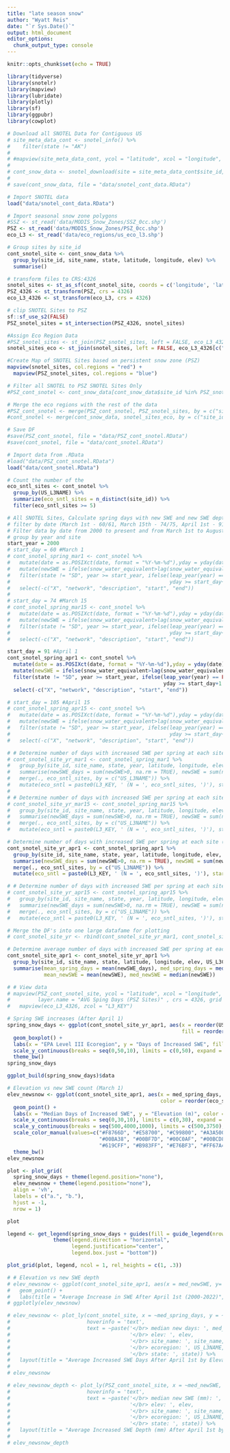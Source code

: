 ```yaml
---
title: "late season snow"
author: "Wyatt Reis"
date: "`r Sys.Date()`"
output: html_document
editor_options: 
  chunk_output_type: console
---
```

```r

knitr::opts_chunk$set(echo = TRUE)

library(tidyverse)
library(snotelr)
library(mapview)
library(lubridate)
library(plotly)
library(sf)
library(ggpubr)
library(cowplot)
```

```r
# Download all SNOTEL Data for Contiguous US
# site_meta_data_cont <- snotel_info() %>%
#    filter(state != "AK")
# 
# #mapview(site_meta_data_cont, ycol = "latitude", xcol = "longitude", crs = 4326, grid = FALSE)
# 
# cont_snow_data <- snotel_download(site = site_meta_data_cont$site_id, internal = TRUE)
# 
# save(cont_snow_data, file = "data/snotel_cont_data.RData")
```

```r
# Import SNOTEL data 
load("data/snotel_cont_data.RData")

# Import seasonal snow zone polygons
#SSZ <- st_read('data/MODIS_Snow_Zones/SSZ_0cc.shp')
PSZ <- st_read('data/MODIS_Snow_Zones/PSZ_0cc.shp') 
eco_L3 <- st_read('data/eco_regions/us_eco_l3.shp')
```

```r
# Group sites by site_id
cont_snotel_site <- cont_snow_data %>%
  group_by(site_id, site_name, state, latitude, longitude, elev) %>%
  summarise()

# transform files to CRS:4326
snotel_sites <- st_as_sf(cont_snotel_site, coords = c('longitude', 'latitude'), crs = 4326)
PSZ_4326 <- st_transform(PSZ, crs = 4326)
eco_L3_4326 <- st_transform(eco_L3, crs = 4326)

# clip SNOTEL Sites to PSZ
sf::sf_use_s2(FALSE)
PSZ_snotel_sites = st_intersection(PSZ_4326, snotel_sites)

#Assign Eco Region Data
#PSZ_snotel_sites <- st_join(PSZ_snotel_sites, left = FALSE, eco_L3_4326[c("US_L3NAME", "US_L3CODE", "L3_KEY")])
snotel_sites_eco <- st_join(snotel_sites, left = FALSE, eco_L3_4326[c("US_L3NAME", "US_L3CODE", "L3_KEY")])

#Create Map of SNOTEL Sites based on persistent snow zone (PSZ)
mapview(snotel_sites, col.regions = "red") +
  mapview(PSZ_snotel_sites, col.regions = "blue")
```

```r
# Filter all SNOTEL to PSZ SNOTEL Sites Only
#PSZ_cont_snotel <- cont_snow_data[cont_snow_data$site_id %in% PSZ_snotel_sites$site_id,]

# Merge the eco regions with the rest of the data
#PSZ_cont_snotel <- merge(PSZ_cont_snotel, PSZ_snotel_sites, by = c("site_id", "site_name", "state", "elev"))
#cont_snotel <- merge(cont_snow_data, snotel_sites_eco, by = c("site_id", "site_name", "state", "elev"))

# Save DF
#save(PSZ_cont_snotel, file = "data/PSZ_cont_snotel.RData")
#save(cont_snotel, file = "data/cont_snotel.RData")
```

```r
# Import data from .RData
#load("data/PSZ_cont_snotel.RData")
load("data/cont_snotel.RData")
```

```r
# Count the number of the 
eco_sntl_sites <- cont_snotel %>% 
  group_by(US_L3NAME) %>% 
  summarize(eco_sntl_sites = n_distinct(site_id)) %>% 
  filter(eco_sntl_sites >= 5)

# All SNOTEL Sites, Calculate spring days with new SWE and new SWE depth 
# filter by date (March 1st - 60/61, March 15th - 74/75, April 1st - 91/92, April 15th - 105/106, August 1st - 243/244)
# Filter data by date from 2000 to present and from March 1st to August 1st
# group by year and site
start_year = 2000
# start_day = 60 #March 1
# cont_snotel_spring_mar1 <- cont_snotel %>%
#   mutate(date = as.POSIXct(date, format = "%Y-%m-%d"),yday = yday(date), year = year(date)) %>%
#   mutate(newSWE = ifelse(snow_water_equivalent>lag(snow_water_equivalent), snow_water_equivalent-lag(snow_water_equivalent), 0)) %>%
#   filter(state != "SD", year >= start_year, ifelse(leap_year(year) == FALSE, yday >= start_day & yday <= 243, 
#                                                    yday >= start_day+1 & yday <= 243+1)) %>% 
#   select(-c("X", "network", "description", "start", "end"))
# 
# start_day = 74 #March 15
# cont_snotel_spring_mar15 <- cont_snotel %>%
#   mutate(date = as.POSIXct(date, format = "%Y-%m-%d"),yday = yday(date), year = year(date)) %>%
#   mutate(newSWE = ifelse(snow_water_equivalent>lag(snow_water_equivalent), snow_water_equivalent-lag(snow_water_equivalent), 0)) %>%
#   filter(state != "SD", year >= start_year, ifelse(leap_year(year) == FALSE, yday >= start_day & yday <= 243, 
#                                                    yday >= start_day+1 & yday <= 243+1)) %>% 
#   select(-c("X", "network", "description", "start", "end"))

start_day = 91 #April 1
cont_snotel_spring_apr1 <- cont_snotel %>%
  mutate(date = as.POSIXct(date, format = "%Y-%m-%d"),yday = yday(date), year = year(date)) %>%
  mutate(newSWE = ifelse(snow_water_equivalent>lag(snow_water_equivalent), snow_water_equivalent-lag(snow_water_equivalent), 0)) %>%
  filter(state != "SD", year >= start_year, ifelse(leap_year(year) == FALSE, yday >= start_day & yday <= 243, 
                                                   yday >= start_day+1 & yday <= 243+1)) %>% 
  select(-c("X", "network", "description", "start", "end"))

# start_day = 105 #April 15
# cont_snotel_spring_apr15 <- cont_snotel %>%
#   mutate(date = as.POSIXct(date, format = "%Y-%m-%d"),yday = yday(date), year = year(date)) %>%
#   mutate(newSWE = ifelse(snow_water_equivalent>lag(snow_water_equivalent)+3, snow_water_equivalent-lag(snow_water_equivalent), 0)) %>%
#   filter(state != "SD", year >= start_year, ifelse(leap_year(year) == FALSE, yday >= start_day & yday <= 243, 
#                                                    yday >= start_day+1 & yday <= 243+1)) %>% 
#   select(-c("X", "network", "description", "start", "end"))
```

```r
# # Determine number of days with increased SWE per spring at each site (YEARLY - March 1)
# cont_snotel_site_yr_mar1 <- cont_snotel_spring_mar1 %>%
#   group_by(site_id, site_name, state, year, latitude, longitude, elev, US_L3CODE, US_L3NAME, L3_KEY) %>%
#   summarise(newSWE_days = sum(newSWE>0, na.rm = TRUE), newSWE = sum(newSWE, na.rm = TRUE)) %>% 
#   merge(., eco_sntl_sites, by = c("US_L3NAME")) %>% 
#   mutate(eco_sntl = paste0(L3_KEY, ' (N = ', eco_sntl_sites, ')'), start = "3/1")
# 
# # Determine number of days with increased SWE per spring at each site (YEARLY - March 15)
# cont_snotel_site_yr_mar15 <- cont_snotel_spring_mar15 %>%
#   group_by(site_id, site_name, state, year, latitude, longitude, elev, US_L3CODE, US_L3NAME, L3_KEY) %>%
#   summarise(newSWE_days = sum(newSWE>0, na.rm = TRUE), newSWE = sum(newSWE, na.rm = TRUE)) %>% 
#   merge(., eco_sntl_sites, by = c("US_L3NAME")) %>% 
#   mutate(eco_sntl = paste0(L3_KEY, ' (N = ', eco_sntl_sites, ')'), start = "3/15")

# Determine number of days with increased SWE per spring at each site (YEARLY - April 1)
cont_snotel_site_yr_apr1 <- cont_snotel_spring_apr1 %>%
  group_by(site_id, site_name, state, year, latitude, longitude, elev, US_L3CODE, US_L3NAME, L3_KEY) %>%
  summarise(newSWE_days = sum(newSWE>0, na.rm = TRUE), newSWE = sum(newSWE, na.rm = TRUE)) %>% 
  merge(., eco_sntl_sites, by = c("US_L3NAME")) %>% 
  mutate(eco_sntl = paste0(L3_KEY, ' (N = ', eco_sntl_sites, ')'), start = "4/1") 

# # Determine number of days with increased SWE per spring at each site (YEARLY - April 1)
# cont_snotel_site_yr_apr15 <- cont_snotel_spring_apr15 %>%
#   group_by(site_id, site_name, state, year, latitude, longitude, elev, US_L3CODE, US_L3NAME, L3_KEY) %>%
#   summarise(newSWE_days = sum(newSWE>0, na.rm = TRUE), newSWE = sum(newSWE, na.rm = TRUE)) %>% 
#   merge(., eco_sntl_sites, by = c("US_L3NAME")) %>% 
#   mutate(eco_sntl = paste0(L3_KEY, ' (N = ', eco_sntl_sites, ')'), start = "4/15")

# Merge the DF's into one large datafame for plotting
# cont_snotel_site_yr <- rbind(cont_snotel_site_yr_mar1, cont_snotel_site_yr_mar15, cont_snotel_site_yr_apr1, cont_snotel_site_yr_apr15)

# Determine average number of days with increased SWE per spring at each site in the PSZ (SITE - April 1)
cont_snotel_site_apr1 <- cont_snotel_site_yr_apr1 %>%
  group_by(site_id, site_name, state, latitude, longitude, elev, US_L3CODE, US_L3NAME, L3_KEY, eco_sntl_sites, eco_sntl) %>%
  summarise(mean_spring_days = mean(newSWE_days), med_spring_days = median(newSWE_days),
            mean_newSWE = mean(newSWE), med_newSWE = median(newSWE))
```

```r
# # View data
# mapview(PSZ_cont_snotel_site, ycol = "latitude", xcol = "longitude", zcol = "med_spring_days",
#         layer.name = "AVG Sping Days (PSZ Sites)" , crs = 4326, grid = FALSE) +
#   mapview(eco_L3_4326, zcol = "L3_KEY")
```

```r
# Spring SWE increases (After April 1)
spring_snow_days <- ggplot(cont_snotel_site_yr_apr1, aes(x = reorder(US_L3CODE,newSWE_days,na.rm = TRUE), y= newSWE_days, 
                                                         fill = reorder(eco_sntl,newSWE_days,na.rm = TRUE))) +
  geom_boxplot() +
  labs(x = "EPA Level III Ecoregion", y = "Days of Increased SWE", fill = "") +
  scale_y_continuous(breaks = seq(0,50,10), limits = c(0,50), expand = c(0.01, 0.01)) +
  theme_bw()
spring_snow_days

ggplot_build(spring_snow_days)$data

# Elevation vs new SWE count (March 1)
elev_newsnow <- ggplot(cont_snotel_site_apr1, aes(x = med_spring_days, y= elev, 
                                                  color = reorder(eco_sntl,med_spring_days,na.rm = TRUE))) +
  geom_point() +
  labs(x = "Median Days of Increased SWE", y = "Elevation (m)", color = "") +
  scale_x_continuous(breaks = seq(0,30,10), limits = c(0,30), expand = c(0.01, 0.01)) +
  scale_y_continuous(breaks = seq(500,4000,1000), limits = c(500,3750), expand = c(0.01, 0.01)) +
  scale_color_manual(values=c("#F8766D", "#E58700", "#C99800", "#A3A500", "#6BB100",
                              "#00BA38", "#00BF7D", "#00C0AF", "#00BCD8", "#00B0F6",
                              "#619CFF", "#B983FF", "#E76BF3", "#FF67A4", "#FD61D1")) +
  theme_bw()
elev_newsnow

plot <- plot_grid(
  spring_snow_days + theme(legend.position="none"),
  elev_newsnow + theme(legend.position="none"),
  align = 'vh',
  labels = c("a.", "b."),
  hjust = -1,
  nrow = 1)

plot

legend <- get_legend(spring_snow_days + guides(fill = guide_legend(nrow = 5)) + 
               theme(legend.direction = "horizontal",
                     legend.justification="center",
                     legend.box.just = "bottom"))

plot_grid(plot, legend, ncol = 1, rel_heights = c(1, .3))

# # Elevation vs new SWE depth
# elev_newsnow <- ggplot(cont_snotel_site_apr1, aes(x = med_newSWE, y= elev, color = eco_sntl)) +
#   geom_point() +
#   labs(title = "Average Increase in SWE After April 1st (2000-2022)", x = "Median Depth of Increased SWE (mm)", y = "Elevation (m)", color = "Ecoregions (Number of SNOTEL Sites)")
# ggplotly(elev_newsnow)

# elev_newsnow <- plot_ly(cont_snotel_site, x = ~med_spring_days, y = ~elev, color = ~US_L3NAME, type = 'scatter', mode = 'markers', 
#                         hoverinfo = 'text',
#                         text = ~paste('</br> median new days: ', med_spring_days,
#                                       '</br> elev: ', elev,
#                                       '</br> site_name: ', site_name,
#                                       '</br> ecoregion: ', US_L3NAME,
#                                       '</br> state: ', state)) %>% 
#   layout(title = "Average Increased SWE Days After April 1st by Elevation (2000-2022)")
#  
# elev_newsnow

# elev_newsnow_depth <- plot_ly(PSZ_cont_snotel_site, x = ~med_newSWE, y = ~elev, color = ~US_L3NAME, type = 'scatter', mode = 'markers', 
#                         hoverinfo = 'text',
#                         text = ~paste('</br> median new SWE (mm): ', med_newSWE,
#                                       '</br> elev: ', elev,
#                                       '</br> site_name: ', site_name,
#                                       '</br> ecoregion: ', US_L3NAME,
#                                       '</br> state: ', state)) %>% 
#   layout(title = "Average Increased SWE Depth (mm) After April 1st by Elevation (2000-2022)")
#  
# elev_newsnow_depth
```